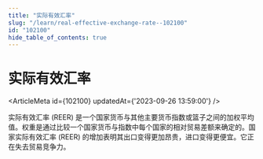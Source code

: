 ```yaml
---
title: "实际有效汇率"
slug: "/learn/real-effective-exchange-rate--102100"
id: "102100"
hide_table_of_contents: true
---
```



# 实际有效汇率

<ArticleMeta id={102100} updatedAt={'2023-09-26 13:59:00'} />
<div className='border-solid border-b border-t-0 my-4 border-[var(--ifm-color-gray-300)]' />

实际有效汇率 (REER) 是一个国家货币与其他主要货币指数或篮子之间的加权平均值。权重是通过比较一个国家货币与指数中每个国家的相对贸易差额来确定的。国家实际有效汇率 (REER) 的增加表明其出口变得更加昂贵，进口变得更便宜。它正在失去贸易竞争力。
